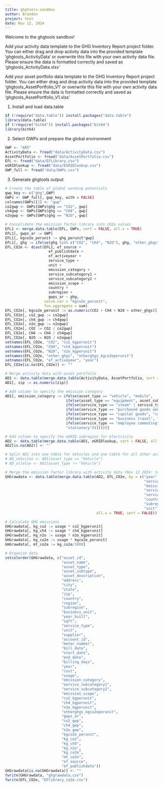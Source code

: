 ```yaml
---
title: ghgtools-sandbox
author: Brandon
project: test
date: Nov 12, 2024
---
```


Welcome to the ghgtools sandbox!

Add your activity data template to the GHG Inventory Report project folder. You can either drag and drop activity data into the provided template 'ghgtools_ActivityData' or overwrite this file with your own activity data file. Please ensure the data is formatted correctly and saved as 'ghgtools_ActivityData.xlsx'

Add your asset portfolio data template to the GHG Inventory Report project folder. You can either drag and drop activity data into the provided template 'ghgtools_AssetPortfolio_V1' or overwrite this file with your own activity data file. Please ensure the data is formatted correctly and saved as 'ghgtools_AssetPortfolio_V1.xlsx'


1. Install and load data.table
```r
if (!require("data.table")) install.packages("data.table")
library(data.table)
if (!require("bit64")) install.packages("bit64")
library(bit64)
```

2. Select GWPs and prepare the global environment
```r
GWP <- "AR5"
ActivityData <- fread("data/ActivityData.csv")
AssetPortfolio <- fread("data/AssetPortfolio.csv")
EFL <- fread("data/EFLibrary.csv")
eGRIDlookup <- fread("data/EGRIDlookup.csv")
GWP_full <- fread("data/GWPs.csv")
```

3. Generate ghgtools output
```r
# Create the table of global warming potentials
gwp_key <- c("ghg",GWP)
GWPs <- GWP_full[, gwp_key, with = FALSE]
colnames(GWPs)[2] <- "gwp"
co2gwp <- GWPs[GWPs$ghg == "CO2", gwp]
ch4gwp <- GWPs[GWPs$ghg == "CH4", gwp]
n2ogwp <- GWPs[GWPs$ghg == "N2O", gwp]

# Consolidate the emission factor library into CO2e values
EFL1 <- merge.data.table(EFL, GWPs, sort = FALSE, all.x = TRUE)
EFL1[, gwps_ar := GWP]
EFL1[, kgco2e_perunit := ghg_perunit*gwp]
EFL1[, ghg := ifelse(ghg %in% c("CO2", "CH4", "N2O"), ghg, "other_ghgs")]
EFL_CO2e <- dcast(EFL1, ef_source +
                    ef_publishdate +
                    ef_activeyear +
                    service_type +
                    unit +
                    emission_category +
                    service_subcategory1 +
                    service_subcategory2 +
                    emission_scope +
                    country +
                    subregion +
                    gwps_ar ~ ghg,
                  value.var = "kgco2e_perunit",
                  fun.aggregate = sum)
EFL_CO2e[, kgco2e_perunit := as.numeric(CO2 + CH4 + N2O + other_ghgs)]
EFL_CO2e[, co2_gwp := co2gwp]
EFL_CO2e[, ch4_gwp := ch4gwp]
EFL_CO2e[, n2o_gwp := n2ogwp]
EFL_CO2e[, CO2 := CO2 / co2gwp]
EFL_CO2e[, CH4 := CH4 / ch4gwp]
EFL_CO2e[, N2O := N2O / n2ogwp]
setnames(EFL_CO2e, "CO2", "co2_kgperunit")
setnames(EFL_CO2e, "CH4", "ch4_kgperunit")
setnames(EFL_CO2e, "N2O", "n2o_kgperunit")
setnames(EFL_CO2e, "other_ghgs", "otherghgs_kgco2eperunit")
setnames(EFL_CO2e, "ef_activeyear", "year")
EFL_CO2e[is.na(EFL_CO2e)] <- ""

# Merge activity data with asset portfolio
AD1 <- data.table(merge.data.table(ActivityData, AssetPortfolio, sort = FALSE, all.x = TRUE))
AD1[, zip := as.numeric(zip)]

# Add column to specify the emission category
AD1[, emission_category := ifelse(asset_type == "vehicle", "mobile",
                            ifelse(asset_type == "equipment", asset_subtype,
                            ifelse(service_type == "steam" | service_type == "chilled water" | service_type == "electricity", "indirect energy",
                            ifelse(service_type == "purchased goods and services", "purchased goods and services",
                            ifelse(service_type == "capital goods", "capital goods",
                            ifelse(service_type == "business travel", "business travel",
                            ifelse(service_type == "employee commuting", "employee commuting",
                            "stationary")))))))]

# Add column to specify the eGRID subregion for electricity
AD2 <- data.table(merge.data.table(AD1, eGRIDlookup, sort = FALSE, all.x = TRUE))
AD2[is.na(AD2)] <- ""

# Split AD1 into one table for Vehicles and one table for all other asset types (still need to develop this...)
# AD_vehicles <- AD1[asset_type == "Vehicle"]
# AD_allelse <- AD1[asset_type != "Vehicle"]

# Merge the emission factor library with activity data (Nov 12 2024: took out supplier from EFL and removed the variable from this merge)
GHGrawdata <- data.table(merge.data.table(AD2, EFL_CO2e, by = c("year",
                                                                "service_type",
                                                                "emission_category",
                                                                "service_subcategory1",
                                                                "service_subcategory2",
                                                                "country",
                                                                "subregion",
                                                                "unit"),
                                          all.x = TRUE, sort = FALSE))

# Calculate GHG emissions
GHGrawdata[, kg_co2 := usage * co2_kgperunit]
GHGrawdata[, kg_ch4 := usage * ch4_kgperunit]
GHGrawdata[, kg_n2o := usage * n2o_kgperunit]
GHGrawdata[, kg_co2e := usage * kgco2e_perunit]
GHGrawdata[, mt_co2e := kg_co2e/1000]

# Organize data
setcolorder(GHGrawdata, c("asset_id", 
                          "asset_name",
                          "asset_type", 
                          "asset_subtype", 
                          "asset_description", 
                          "address", 
                          "city",
                          "state", 
                          "zip", 
                          "country", 
                          "region", 
                          "subregion", 
                          "business_unit",
                          "year_built", 
                          "sqft", 
                          "service_type", 
                          "unit", 
                          "supplier", 
                          "account_id",
                          "meter_number", 
                          "bill_date", 
                          "start_date", 
                          "end_date", 
                          "billing_days", 
                          "year", 
                          "cost", 
                          "usage", 
                          "emission_category",
                          "service_subcategory1", 
                          "service_subcategory2", 
                          "emission_scope",
                          "co2_kgperunit", 
                          "ch4_kgperunit",
                          "n2o_kgperunit", 
                          "otherghgs_kgco2eperunit",
                          "gwps_ar", 
                          "co2_gwp",
                          "ch4_gwp", 
                          "n2o_gwp", 
                          "kgco2e_perunit", 
                          "kg_co2",
                          "kg_ch4", 
                          "kg_n2o", 
                          "kg_co2e", 
                          "mt_co2e", 
                          "ef_source", 
                          "ef_publishdate"))
GHGrawdata[is.na(GHGrawdata)] <- ""
fwrite(GHGrawdata, "ghgrawdata.csv")
fwrite(EFL_CO2e, "EFlibrary_co2e.csv")
```

